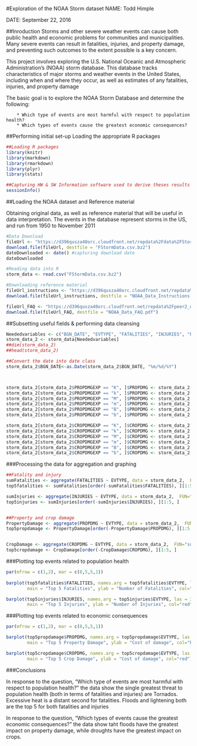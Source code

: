 #Exploration of the NOAA Storm dataset
NAME: Todd Himple

DATE: September 22, 2016


##Inroduction
Storms and other severe weather events can cause both public health and economic problems 
for communities and municipalities. Many severe events can result in fatalities, injuries, 
and property damage, and preventing such outcomes to the extent possible is a key concern.

This project involves exploring the U.S. National Oceanic and Atmospheric Administration's 
(NOAA) storm database. This database tracks characteristics of major storms and weather 
events in the United States, including when and where they occur, as well as estimates of 
any fatalities, injuries, and property damage

The basic goal is to explore the NOAA Storm Database and determine the following:

        * Which type of events are most harmful with respect to population health?
        * Which types of events cause the greatest economic consequences?



##Performing initial set-up Loading the appropriate R packages

```{r setup, eco=TRUE}

##Loading R packages
library(knitr)
library(markdown)
library(rmarkdown)
library(plyr)
library(stats)

##Capturing HW & SW Information software used to derive theses results
sessionInfo()

```


##Loading the NOAA dataset and Reference material

Obtaining original data, as well as reference material that will be useful in data interpretation.
The events in the database represent storms in the US, and run from 1950 to November 2011

```{r data load, eco=TRUE}

#Data Download
fileUrl <- "https://d396qusza40orc.cloudfront.net/repdata%2Fdata%2FStormData.csv.bz2" 
download.file(fileUrl, destfile = "FStormData.csv.bz2") 
dateDownloaded <- date() #capturing download date
dateDownloaded

#Reading data into R
storm_data <- read.csv("FStormData.csv.bz2")

#Downloading reference material
fileUrl_instructions <- "https://d396qusza40orc.cloudfront.net/repdata%2Fpeer2_doc%2Fpd01016005curr.pdf"
download.file(fileUrl_instructions, destfile = "NOAA_Data_Instructions.pdf") 

fileUrl_FAQ <- "https://d396qusza40orc.cloudfront.net/repdata%2Fpeer2_doc%2Fpd01016005curr.pdf"
download.file(fileUrl_FAQ, destfile = "NOAA_Data_FAQ.pdf") 


```


##Subsetting useful fields & performing data cleansing

```{r subsetting needed fields, eco=TRUE}

Neededvariables <- c("BGN_DATE", "EVTYPE", "FATALITIES", "INJURIES", "PROPDMG", "PROPDMGEXP", "CROPDMG", "CROPDMGEXP")
storm_data_2 <- storm_data[Neededvariables]
##dim(storm_data_2)
##head(storm_data_2)

##Convert the date into date class
storm_data_2$BGN_DATE<-as.Date(storm_data_2$BGN_DATE, "%m/%d/%Y")



storm_data_2[storm_data_2$PROPDMGEXP == "K", ]$PROPDMG <- storm_data_2[storm_data_2$PROPDMGEXP == "K", ]$PROPDMG * 1000
storm_data_2[storm_data_2$PROPDMGEXP == "k", ]$PROPDMG <- storm_data_2[storm_data_2$PROPDMGEXP == "k", ]$PROPDMG * 1000
storm_data_2[storm_data_2$PROPDMGEXP == "M", ]$PROPDMG <- storm_data_2[storm_data_2$PROPDMGEXP == "M", ]$PROPDMG * 1000000
storm_data_2[storm_data_2$PROPDMGEXP == "m", ]$PROPDMG <- storm_data_2[storm_data_2$PROPDMGEXP == "m", ]$PROPDMG * 1000000
storm_data_2[storm_data_2$PROPDMGEXP == "B", ]$PROPDMG <- storm_data_2[storm_data_2$PROPDMGEXP == "B", ]$PROPDMG * 1000000000
storm_data_2[storm_data_2$PROPDMGEXP == "b", ]$PROPDMG <- storm_data_2[storm_data_2$PROPDMGEXP == "b", ]$PROPDMG * 1000000000

storm_data_2[storm_data_2$CROPDMGEXP == "K", ]$CROPDMG <- storm_data_2[storm_data_2$CROPDMGEXP == "K", ]$CROPDMG * 1000
storm_data_2[storm_data_2$CROPDMGEXP == "k", ]$CROPDMG <- storm_data_2[storm_data_2$CROPDMGEXP == "k", ]$CROPDMG * 1000
storm_data_2[storm_data_2$CROPDMGEXP == "M", ]$CROPDMG <- storm_data_2[storm_data_2$CROPDMGEXP == "M", ]$CROPDMG * 1000000
storm_data_2[storm_data_2$CROPDMGEXP == "m", ]$CROPDMG <- storm_data_2[storm_data_2$CROPDMGEXP == "m", ]$CROPDMG * 1000000
storm_data_2[storm_data_2$CROPDMGEXP == "B", ]$CROPDMG <- storm_data_2[storm_data_2$CROPDMGEXP == "B", ]$CROPDMG * 1000000000
storm_data_2[storm_data_2$CROPDMGEXP == "b", ]$CROPDMG <- storm_data_2[storm_data_2$CROPDMGEXP == "b", ]$CROPDMG * 1000000000

```


###Processing the data for aggregation and graphing

```{r data processing, eco=TRUE}

##Fatality and injury
sumFatalities <- aggregate(FATALITIES ~ EVTYPE, data = storm_data_2,  FUN="sum")
top5fatalities <- sumFatalities[order(-sumFatalities$FATALITIES), ][1:5, ]

sumInjuries <- aggregate(INJURIES ~ EVTYPE, data = storm_data_2,  FUN="sum")
top5injuries <- sumInjuries[order(-sumInjuries$INJURIES), ][1:5, ]


##Property and crop damage
PropertyDamage <- aggregate(PROPDMG ~ EVTYPE, data = storm_data_2,  FUN="sum")
top5propdamage <- PropertyDamage[order(-PropertyDamage$PROPDMG), ][1:5, ]


CropDamage <- aggregate(CROPDMG ~ EVTYPE, data = storm_data_2,  FUN="sum")
top5cropdamage <- CropDamage[order(-CropDamage$CROPDMG), ][1:5, ]

```



###Plotting top events related to population health

```{r Plotting facilities and injuries, eco=TRUE}

par(mfrow = c(1,2), mar = c(8,5,5,1))
    
barplot(top5fatalities$FATALITIES, names.arg = top5fatalities$EVTYPE, las = 3, 
        main = "Top 5 Fatalities", ylab = "Number of Fatalities", col="blue")

barplot(top5injuries$INJURIES, names.arg = top5injuries$EVTYPE, las = 3, 
        main = "Top 5 Injuries", ylab = "Number of Injuries", col="red")

```


###Plotting top events related to economic consequences

```{r Plotting property damage, eco=TRUE}

par(mfrow = c(1,2), mar = c(8,5,5,1))

barplot(top5propdamage$PROPDMG, names.arg = top5propdamage$EVTYPE, las = 3,
        main = "Top 5 Property Damage", ylab = "Cost of damage", col="blue")

barplot(top5cropdamage$CROPDMG, names.arg = top5cropdamage$EVTYPE, las = 3,
        main = "Top 5 Crop Damage", ylab = "Cost of damage", col="red")

```



###Conclusions

In response to the question, "Which type of events are most harmful with respect to 
population health?" the data show the single greatest threat to population health (both
in terms of fatalities and injuries) are Tornados.  Excessive heat is a distant second for
fatalities.  Floods and lightening both are the top 5 for both fatalities and injuries

In response to the question, "Which types of events cause the greatest economic consequences?"
the data show taht floods have the greatest impact on property damage, while droughts have
the greatest impact on crops.
